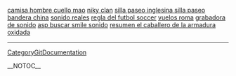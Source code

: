 <a href= http://trabajo-extranjero.japanesetits.cn/camisa-hombre-cuello-mao.html >camisa hombre cuello mao</a>   <a href= http://trabajo-extranjero.japanesetits.cn/niky-clan.html >niky clan</a>   <a href= http://trabajo-extranjero.japanesetits.cn/index53.html >silla paseo inglesina silla paseo</a>   <a href= http://trabajo-extranjero.japanesetits.cn/index34.html >bandera china</a>   <a href= http://trabajo-extranjero.japanesetits.cn/sonido-reales.html >sonido reales</a>   <a href= http://trabajo-extranjero.japanesetits.cn/regla-del-futbol-soccer.html >regla del futbol soccer</a>   <a href= http://trabajo-extranjero.japanesetits.cn/vuelos-roma.html >vuelos roma</a>   <a href= http://trabajo-extranjero.japanesetits.cn/grabadora-de-sonido.html >grabadora de sonido</a>   <a href= http://trabajo-extranjero.japanesetits.cn/asp-buscar-smile-sonido.html >asp buscar smile sonido</a>   <a href= http://trabajo-extranjero.japanesetits.cn/index42.html >resumen el caballero de la armadura oxidada</a>
----
[[CategoryGitDocumentation]]

__NOTOC__